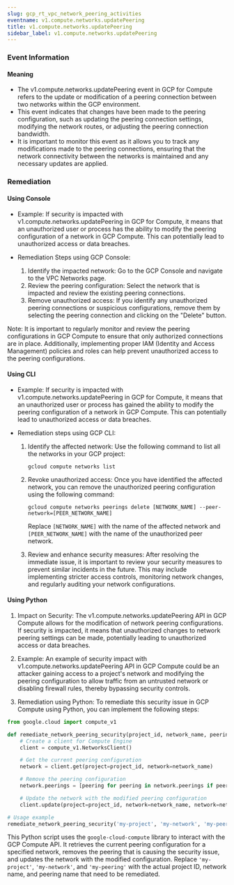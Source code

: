 ```yaml
--- 
slug: gcp_rt_vpc_network_peering_activities
eventname: v1.compute.networks.updatePeering
title: v1.compute.networks.updatePeering
sidebar_label: v1.compute.networks.updatePeering
---
```

                       
### Event Information

#### Meaning

- The v1.compute.networks.updatePeering event in GCP for Compute refers to the update or modification of a peering connection between two networks within the GCP environment.
- This event indicates that changes have been made to the peering configuration, such as updating the peering connection settings, modifying the network routes, or adjusting the peering connection bandwidth.
- It is important to monitor this event as it allows you to track any modifications made to the peering connections, ensuring that the network connectivity between the networks is maintained and any necessary updates are applied.

### Remediation

#### Using Console

- Example: If security is impacted with v1.compute.networks.updatePeering in GCP for Compute, it means that an unauthorized user or process has the ability to modify the peering configuration of a network in GCP Compute. This can potentially lead to unauthorized access or data breaches.

- Remediation Steps using GCP Console:
  1. Identify the impacted network: Go to the GCP Console and navigate to the VPC Networks page.
  2. Review the peering configuration: Select the network that is impacted and review the existing peering connections.
  3. Remove unauthorized access: If you identify any unauthorized peering connections or suspicious configurations, remove them by selecting the peering connection and clicking on the "Delete" button.

Note: It is important to regularly monitor and review the peering configurations in GCP Compute to ensure that only authorized connections are in place. Additionally, implementing proper IAM (Identity and Access Management) policies and roles can help prevent unauthorized access to the peering configurations.

#### Using CLI

- Example: If security is impacted with v1.compute.networks.updatePeering in GCP for Compute, it means that an unauthorized user or process has gained the ability to modify the peering configuration of a network in GCP Compute. This can potentially lead to unauthorized access or data breaches.

- Remediation steps using GCP CLI:
  1. Identify the affected network: Use the following command to list all the networks in your GCP project:
     ```
     gcloud compute networks list
     ```

  2. Revoke unauthorized access: Once you have identified the affected network, you can remove the unauthorized peering configuration using the following command:
     ```
     gcloud compute networks peerings delete [NETWORK_NAME] --peer-network=[PEER_NETWORK_NAME]
     ```
     Replace `[NETWORK_NAME]` with the name of the affected network and `[PEER_NETWORK_NAME]` with the name of the unauthorized peer network.

  3. Review and enhance security measures: After resolving the immediate issue, it is important to review your security measures to prevent similar incidents in the future. This may include implementing stricter access controls, monitoring network changes, and regularly auditing your network configurations.

#### Using Python

1. Impact on Security: The v1.compute.networks.updatePeering API in GCP Compute allows for the modification of network peering configurations. If security is impacted, it means that unauthorized changes to network peering settings can be made, potentially leading to unauthorized access or data breaches.

2. Example: An example of security impact with v1.compute.networks.updatePeering API in GCP Compute could be an attacker gaining access to a project's network and modifying the peering configuration to allow traffic from an untrusted network or disabling firewall rules, thereby bypassing security controls.

3. Remediation using Python: To remediate this security issue in GCP Compute using Python, you can implement the following steps:

```python
from google.cloud import compute_v1

def remediate_network_peering_security(project_id, network_name, peering_name):
    # Create a client for Compute Engine
    client = compute_v1.NetworksClient()

    # Get the current peering configuration
    network = client.get(project=project_id, network=network_name)

    # Remove the peering configuration
    network.peerings = [peering for peering in network.peerings if peering.name != peering_name]

    # Update the network with the modified peering configuration
    client.update(project=project_id, network=network_name, network=network)

# Usage example
remediate_network_peering_security('my-project', 'my-network', 'my-peering')
```

This Python script uses the `google-cloud-compute` library to interact with the GCP Compute API. It retrieves the current peering configuration for a specified network, removes the peering that is causing the security issue, and updates the network with the modified configuration. Replace `'my-project'`, `'my-network'`, and `'my-peering'` with the actual project ID, network name, and peering name that need to be remediated.


 